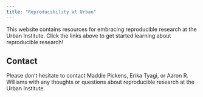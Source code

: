 ```yaml
---
title: "Reproducibility at Urban"
---
```


This website contains resources for embracing reproducible research at the Urban Institute. Click the links above to get started learning about reproducible research!

## Contact

Please don't hesitate to contact Maddie Pickens, Erika Tyagi, or Aaron R. Williams with any thoughts or questions about reproducible research at the Urban Institute.
